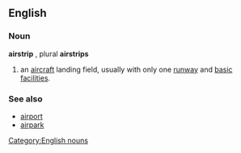 ==English==
===Noun===
[[Category:English nouns]]
'''airstrip''' , plural '''airstrips'''
# an [[aircraft]] landing field, usually with only one [[runway]] and [[basic]] [[facilities]].
===See also===
*[[airport]]
*[[airpark]]